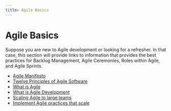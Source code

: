 ```yaml
---
title: Agile Basics
---
```


# Agile Basics

Suppose you are new to Agile development or looking for a refresher. In that case, this section will provide links to information that provides the best practices for Backlog Management, Agile Ceremonies, Roles within Agile, and Agile Sprints.

- [Agile Manifesto](https://agilemanifesto.org/)
- [Twelve Principles of Agile Software](https://agilemanifesto.org/principles.html)
- [What is Agile](https://learn.microsoft.com/en-us/devops/plan/what-is-agile)
- [What is Agile Development](https://learn.microsoft.com/en-us/devops/plan/what-is-agile-development)
- [Scaling Agile to large teams](https://learn.microsoft.com/en-us/devops/plan/scaling-agile)
- [Implement Agile practices that scale](https://learn.microsoft.com/en-us/azure/devops/boards/plans/practices-that-scale?view=azure-devops)
